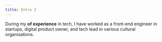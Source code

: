 ```yaml
---
title: Intro 2
---
```


During my **<YearsOfExperience /> of experience** in tech, I have worked as <NoWrap>a front-end</NoWrap> engineer in startups, digital product owner, and tech lead in various cultural organisations.
